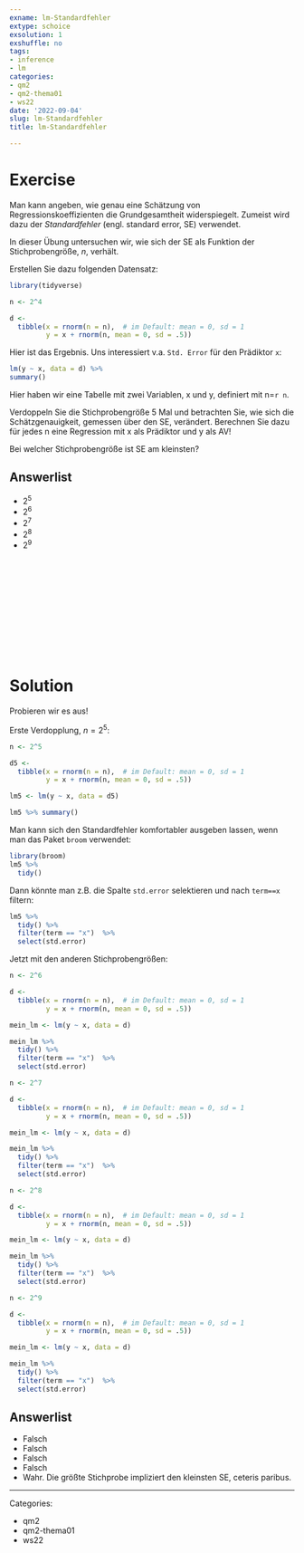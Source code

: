 ```yaml
---
exname: lm-Standardfehler
extype: schoice
exsolution: 1
exshuffle: no
tags:
- inference
- lm
categories:
- qm2
- qm2-thema01
- ws22
date: '2022-09-04'
slug: lm-Standardfehler
title: lm-Standardfehler

---
```








# Exercise

Man kann angeben, wie genau eine Schätzung von Regressionskoeffizienten die Grundgesamtheit widerspiegelt.
Zumeist wird dazu der *Standardfehler* (engl. standard error, SE) verwendet.

In dieser Übung untersuchen wir,
wie sich der SE als Funktion der Stichprobengröße, $n$, verhält.


Erstellen Sie dazu folgenden Datensatz:

```r
library(tidyverse)

n <- 2^4

d <-
  tibble(x = rnorm(n = n),  # im Default: mean = 0, sd = 1
         y = x + rnorm(n, mean = 0, sd = .5))
```


Hier ist das Ergebnis. Uns interessiert v.a. `Std. Error` für den Prädiktor `x`: 

```r
lm(y ~ x, data = d) %>% 
summary()
```


Hier haben wir eine Tabelle mit zwei Variablen, x und y, definiert mit n=`r n`.

Verdoppeln Sie die Stichprobengröße 5 Mal und betrachten Sie,
wie sich die Schätzgenauigkeit, gemessen über den SE, verändert.
Berechnen Sie dazu für jedes n eine Regression mit x als Prädiktor und y als AV!

Bei welcher Stichprobengröße ist SE am kleinsten?

Answerlist
----------
* $2^5$
* $2^6$
* $2^7$
* $2^8$
* $2^9$



</br>
</br>
</br>
</br>
</br>
</br>
</br>
</br>
</br>
</br>

# Solution


Probieren wir es aus!

Erste Verdopplung, $n=2^5$:

```r
n <- 2^5

d5 <-
  tibble(x = rnorm(n = n),  # im Default: mean = 0, sd = 1
         y = x + rnorm(n, mean = 0, sd = .5))

lm5 <- lm(y ~ x, data = d5)

lm5 %>% summary()
```



Man kann sich den Standardfehler komfortabler ausgeben lassen,
wenn man das Paket `broom` verwendet:

```r
library(broom)
lm5 %>% 
  tidy()
```

Dann könnte man z.B. die Spalte `std.error` selektieren und nach `term==x` filtern:

```r
lm5 %>% 
  tidy() %>% 
  filter(term == "x")  %>% 
  select(std.error) 
```

Jetzt mit den anderen Stichprobengrößen:


```r
n <- 2^6

d <-
  tibble(x = rnorm(n = n),  # im Default: mean = 0, sd = 1
         y = x + rnorm(n, mean = 0, sd = .5))

mein_lm <- lm(y ~ x, data = d)

mein_lm %>% 
  tidy() %>% 
  filter(term == "x")  %>% 
  select(std.error) 
```



```r
n <- 2^7

d <-
  tibble(x = rnorm(n = n),  # im Default: mean = 0, sd = 1
         y = x + rnorm(n, mean = 0, sd = .5))

mein_lm <- lm(y ~ x, data = d)

mein_lm %>% 
  tidy() %>% 
  filter(term == "x")  %>% 
  select(std.error) 
```


```r
n <- 2^8

d <-
  tibble(x = rnorm(n = n),  # im Default: mean = 0, sd = 1
         y = x + rnorm(n, mean = 0, sd = .5))

mein_lm <- lm(y ~ x, data = d)

mein_lm %>% 
  tidy() %>% 
  filter(term == "x")  %>% 
  select(std.error) 
```


```r
n <- 2^9

d <-
  tibble(x = rnorm(n = n),  # im Default: mean = 0, sd = 1
         y = x + rnorm(n, mean = 0, sd = .5))

mein_lm <- lm(y ~ x, data = d)

mein_lm %>% 
  tidy() %>% 
  filter(term == "x")  %>% 
  select(std.error) 
```

Answerlist
----------


* Falsch
* Falsch
* Falsch
* Falsch
* Wahr. Die größte Stichprobe impliziert den kleinsten SE, ceteris paribus.





---

Categories: 

- qm2
- qm2-thema01
- ws22

